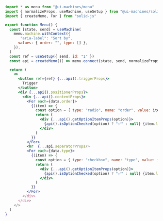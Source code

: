 ```jsx
import * as menu from "@ui-machines/menu"
import { normalizeProps, useMachine, useSetup } from "@ui-machines/solid"
import { createMemo, For } from "solid-js"

export function Menu() {
  const [state, send] = useMachine(
    menu.machine.withContext({
       "aria-label": "Sort by",
      values: { order: "", type: [] },
    }),
  )
  const ref = useSetup({ send, id: "1" })
  const api = createMemo(() => menu.connect(state, send, normalizeProps))

  return (
    <>
      <button ref={ref} {...api().triggerProps}>
        Trigger
      </button>
      <div {...api().positionerProps}>
        <div {...api().contentProps}>
          <For each={data.order}>
            {(item) => {
              const option = { type: "radio", name: "order", value: item.id }
              return (
                <div {...api().getOptionItemProps(option)}>
                  {api().isOptionChecked(option) ? "✅" : null} {item.label}
                </div>
              )
            }}
          </For>
          <hr  {...api.separatorProps/>
          <For each={data.type}>
            {(item) => {
              const option = { type: "checkbox", name: "type", value: item.id }
              return (
                <div {...api().getOptionItemProps(option)}>
                  {api().isOptionChecked(option) ? "✅" : null} {item.label}
                </div>
              )
            }}
          </For>
        </div>
      </div>
    </>
  )
}
```
